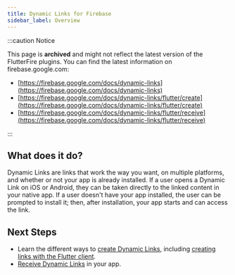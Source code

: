 ```yaml
---
title: Dynamic Links for Firebase
sidebar_label: Overview
---
```


:::caution Notice

This page is **archived** and might not reflect the latest version of the
FlutterFire plugins. You can find the latest information on
firebase.google.com:

- [https://firebase.google.com/docs/dynamic-links](https://firebase.google.com/docs/dynamic-links)
- [https://firebase.google.com/docs/dynamic-links/flutter/create](https://firebase.google.com/docs/dynamic-links/flutter/create)
- [https://firebase.google.com/docs/dynamic-links/flutter/receive](https://firebase.google.com/docs/dynamic-links/flutter/receive)

:::

## What does it do?

Dynamic Links are links that work the way you want, on multiple platforms, and whether or not your app is already installed.
If a user opens a Dynamic Link on iOS or Android, they can be taken directly to the linked content in your native app.
If a user doesn't have your app installed, the user can be prompted to install it; then, after installation, your app starts
and can access the link.

<YouTube id="LvY1JMcrPF8" />

## Next Steps

- Learn the different ways to [create Dynamic Links](https://firebase.google.com/docs/dynamic-links/create-links),
  including [creating links with the Flutter client](create).
- [Receive Dynamic Links](receive) in your app.
